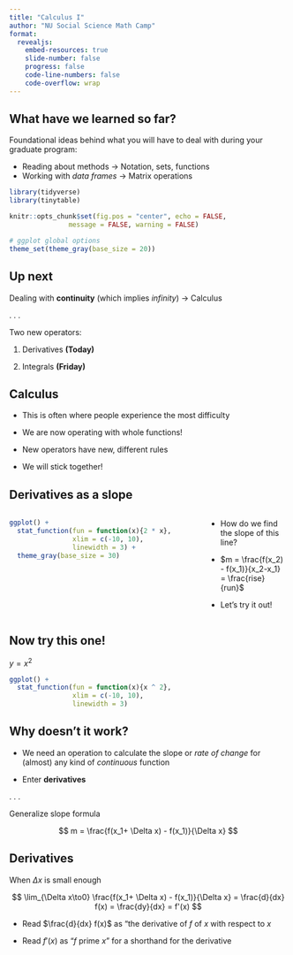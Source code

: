 ```yaml
---
title: "Calculus I"
author: "NU Social Science Math Camp"
format: 
  revealjs:
    embed-resources: true
    slide-number: false
    progress: false
    code-line-numbers: false
    code-overflow: wrap
---
```


## What have we learned so far?

Foundational ideas behind what you will have to deal with during your graduate program:

::: incremental
- Reading about methods $\rightarrow$ Notation, sets, functions
- Working with *data frames* $\rightarrow$ Matrix operations
:::

```r
library(tidyverse)
library(tinytable)

knitr::opts_chunk$set(fig.pos = "center", echo = FALSE, 
               message = FALSE, warning = FALSE)

# ggplot global options
theme_set(theme_gray(base_size = 20))
```

## Up next

Dealing with **continuity** (which implies *infinity*) $\rightarrow$ Calculus

. . .

Two new operators:

1. Derivatives **(Today)**

2. Integrals **(Friday)**

## Calculus

::: incremental
- This is often where people experience the most difficulty

- We are now operating with whole functions!

- New operators have new, different rules

- We will stick together!

:::

## Derivatives as a slope

:::: {.columns}

::: {.column width="70%"}

```r
ggplot() +
  stat_function(fun = function(x){2 * x}, 
                xlim = c(-10, 10), 
                linewidth = 3) +
  theme_gray(base_size = 30)
```

:::

::: {.column width="30%"}

::: incremental
- How do we find the slope of this line?

- $m = \frac{f(x_2) - f(x_1)}{x_2-x_1} = \frac{rise}{run}$

- Let's try it out!

:::

:::

::::

## Now try this one!

$y = x^2$

```r
ggplot() +
  stat_function(fun = function(x){x ^ 2}, 
                xlim = c(-10, 10),
                linewidth = 3)
```


## Why doesn't it work?

::: incremental
- We need an operation to calculate the slope or *rate of change* for (almost) any kind of *continuous* function

- Enter **derivatives**
:::

. . .

Generalize slope formula

$$
m = \frac{f(x_1+ \Delta x) - f(x_1)}{\Delta x}
$$

## Derivatives

When $\Delta x$ is small enough

$$
\lim_{\Delta x\to0} \frac{f(x_1+ \Delta x) - f(x_1)}{\Delta x} = \frac{d}{dx} f(x) = \frac{dy}{dx} = f'(x) 
$$

::: incremental
- Read $\frac{d}{dx} f(x)$ as "the derivative of $f$ of $x$ with respect to $x$

- Read $f'(x)$ as "$f$ prime $x$" for a shorthand for the derivative

:::

